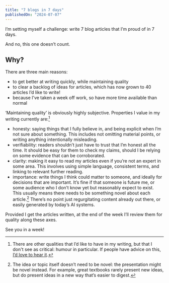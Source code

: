 ```yaml
---
title: "7 blogs in 7 days"
publishedOn: "2024-07-07"
---
```


I’m setting myself a challenge: write 7 blog articles that I’m proud of in 7 days.

And no, this one doesn’t count.

## Why?

There are three main reasons:

* to get better at writing quickly, while maintaining quality
* to clear a backlog of ideas for articles, which has now grown to 40 articles I’d like to write!
* because I’ve taken a week off work, so have more time available than normal

‘Maintaining quality’ is obviously highly subjective. Properties I value in my writing currently are:[^1]

* honesty: saying things that I fully believe in, and being explicit when I’m not sure about something. This includes not omitting material points, or writing anything intentionally misleading.
* verifiability: readers shouldn’t just have to trust that I’m honest all the time. It should be easy for them to check my claims, should I be relying on some evidence that can be corroborated.
* clarity: making it easy to read my articles even if you’re not an expert in some area. This involves using simple language, consistent terms, and linking to relevant further reading.
* importance: write things I think could matter to someone, and ideally for decisions that are important. It’s fine if that someone is future me, or some audience who I don’t know yet but reasonably expect to exist. This usually means there needs to be something novel about each article.[^2] There’s no point just regurgitating content already out there, or easily generated by today’s AI systems.

Provided I get the articles written, at the end of the week I’ll review them for quality along these axes.

See you in a week!

[^1]: There are other qualities that I’d like to have in my writing, but that I don't see as critical: humour in particular. If people have advice on this, [I’d love to hear it](/).

[^2]: The idea or topic itself doesn’t need to be novel: the presentation might be novel instead. For example, great textbooks rarely present new ideas, but do present ideas in a new way that’s easier to digest.
